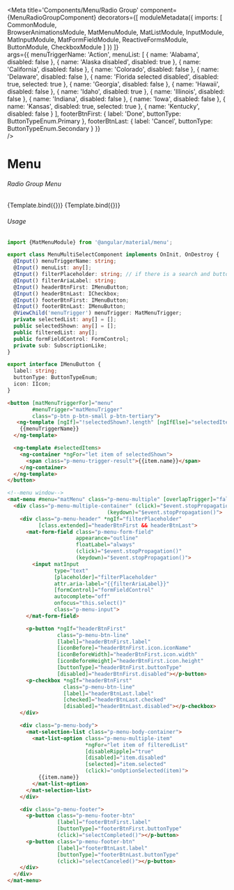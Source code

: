 



<Meta title='Components/Menu/Radio Group'
    component={MenuRadioGroupComponent}
    decorators={[
      moduleMetadata({
          imports: [
              CommonModule,            
              BrowserAnimationsModule,
              MatMenuModule,
              MatListModule,
              InputModule,
              MatInputModule,
              MatFormFieldModule,
              ReactiveFormsModule,
              ButtonModule,
              CheckboxModule
          ]
      })
    ]}  
    args={{
      menuTriggerName: 'Action',
      menuList: [
        { name: 'Alabama',
          disabled: false
        },
        { name: 'Alaska disabled',
          disabled: true
        },
        { name: 'California',
          disabled: false
        },
        { name: 'Colorado',
          disabled: false
        },
        { name: 'Delaware',
          disabled: false
        },
        { name: 'Florida selected disabled',
          disabled: true,
          selected: true
        },
        { name: 'Georgia',
          disabled: false
        },
        { name: 'Hawaii',
          disabled: false
        },
        { name: 'Idaho',
          disabled: true
        },
        { name: 'Illinois',
          disabled: false
        },
        { name: 'Indiana',
          disabled: false
        },
        { name: 'Iowa',
          disabled: false
        },
        { name: 'Kansas',
          disabled: true,
          selected: true
        },
        { name: 'Kentucky',
          disabled: false
        }
      ],
      footerBtnFirst: {
        label: 'Done',
        buttonType: ButtonTypeEnum.Primary
      },
      footerBtnLast: {
        label: 'Cancel',
        buttonType: ButtonTypeEnum.Secondary
      }
    }}  
 />

# Menu


###### Radio Group Menu
<Canvas>
  <Story name="Radio"
    args={{ 
    }}>
    {Template.bind({})}
  </Story>
  <Story name="Radio Group"
    args={{ 
    }}>
    {Template.bind({})}
  </Story>
</Canvas>

###### Usage
```ts
import {MatMenuModule} from '@angular/material/menu';

export class MenuMultiSelectComponent implements OnInit, OnDestroy {
  @Input() menuTriggerName: string;
  @Input() menuList: any[];
  @Input() filterPlaceholder: string; // if there is a search and buttons
  @Input() filterAriaLabel: string;
  @Input() headerBtnFirst: IMenuButton;
  @Input() headerBtnLast: ICheckbox;
  @Input() footerBtnFirst: IMenuButton;
  @Input() footerBtnLast: IMenuButton;
  @ViewChild('menuTrigger') menuTrigger: MatMenuTrigger;
  private selectedList: any[] = [];
  public selectedShown: any[] = [];
  public filteredList: any[];
  public formFieldControl: FormControl;
  private sub: SubscriptionLike;
}

export interface IMenuButton {
  label: string;
  buttonType: ButtonTypeEnum;
  icon: IIcon;
}
```
```html
<button [matMenuTriggerFor]="menu"
        #menuTrigger="matMenuTrigger"
        class="p-btn p-btn-small p-btn-tertiary">
   <ng-template [ngIf]="!selectedShown?.length" [ngIfElse]="selectedItems">
    {{menuTriggerName}}
  </ng-template>

  <ng-template #selectedItems>
    <ng-container *ngFor="let item of selectedShown">
      <span class="p-menu-trigger-result">{{item.name}}</span>
    </ng-container>
  </ng-template>
</button>

<!--menu window-->
<mat-menu #menu="matMenu" class="p-menu-multiple" [overlapTrigger]="false">
  <div class="p-menu-multiple-container" (click)="$event.stopPropagation()"
                                (keydown)="$event.stopPropagation()">
    <div class="p-menu-header" *ngIf="filterPlaceholder"
          [class.extended]="headerBtnFirst && headerBtnLast">
      <mat-form-field class="p-menu-form-field"
                      appearance="outline"
                      floatLabel="always"
                      (click)="$event.stopPropagation()"
                      (keydown)="$event.stopPropagation()">
        <input matInput
               type="text"
               [placeholder]="filterPlaceholder"
               attr.aria-label="{{filterAriaLabel}}"
               [formControl]="formFieldControl"
               autocomplete="off"
               onfocus="this.select()"
               class="p-menu-input">
      </mat-form-field>

      <p-button *ngIf="headerBtnFirst"
                class="p-menu-btn-line"
                [label]="headerBtnFirst.label"
                [iconBefore]="headerBtnFirst.icon.iconName"
                [iconBeforeWidth]="headerBtnFirst.icon.width"
                [iconBeforeHeight]="headerBtnFirst.icon.height"
                [buttonType]="headerBtnFirst.buttonType"
                [disabled]="headerBtnFirst.disabled"></p-button>
      <p-checkbox *ngIf="headerBtnFirst"
                  class="p-menu-btn-line"
                  [label]="headerBtnLast.label"
                  [checked]="headerBtnLast.checked"
                  [disabled]="headerBtnLast.disabled"></p-checkbox>
    </div>

    <div class="p-menu-body">
      <mat-selection-list class="p-menu-body-container">
        <mat-list-option class="p-menu-multiple-item"
                         *ngFor="let item of filteredList"
                         [disableRipple]="true"
                         [disabled]="item.disabled"
                         [selected]="item.selected"
                         (click)="onOptionSelected(item)">
          {{item.name}}
        </mat-list-option>
      </mat-selection-list>
    </div>

    <div class="p-menu-footer">
      <p-button class="p-menu-footer-btn"
                [label]="footerBtnFirst.label"
                [buttonType]="footerBtnFirst.buttonType"
                (click)="selectCompleted()"></p-button>
      <p-button class="p-menu-footer-btn"
                [label]="footerBtnLast.label"
                [buttonType]="footerBtnLast.buttonType"
                (click)="selectCanceled()"></p-button>
    </div>
  </div>
</mat-menu>
```
